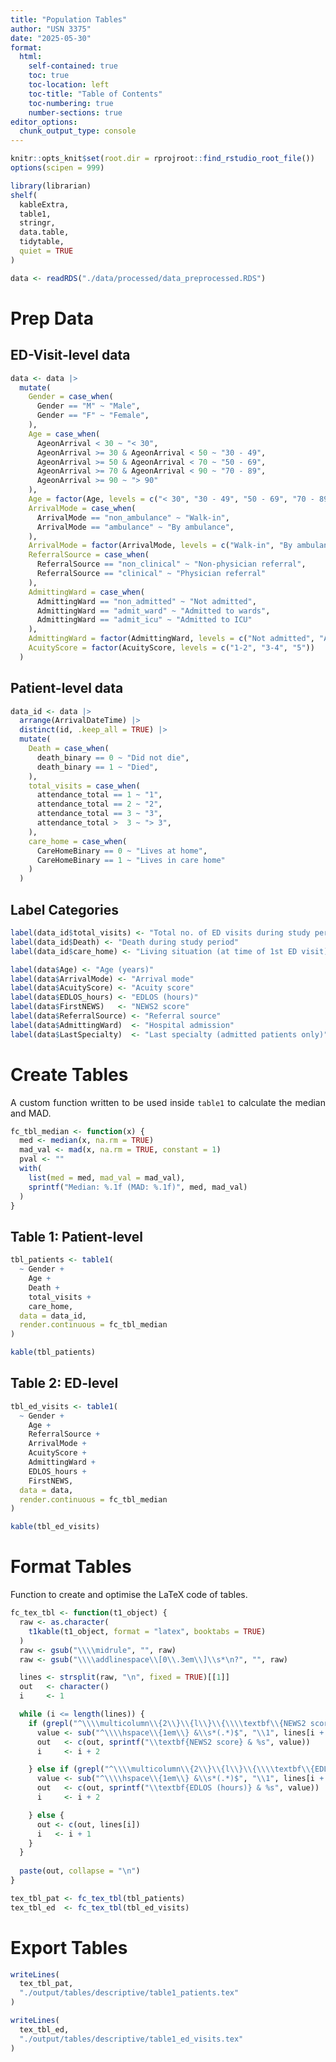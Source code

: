 ```yaml
---
title: "Population Tables"
author: "USN 3375"
date: "2025-05-30"
format:
  html:
    self-contained: true
    toc: true
    toc-location: left
    toc-title: "Table of Contents"
    toc-numbering: true
    number-sections: true
editor_options: 
  chunk_output_type: console
---
```


```{=html}
<style>
body {
text-align: justify}
</style>
```

```r
knitr::opts_knit$set(root.dir = rprojroot::find_rstudio_root_file())
options(scipen = 999)
```

```r
library(librarian)
shelf(
  kableExtra,
  table1,
  stringr,
  data.table,
  tidytable,
  quiet = TRUE
)

data <- readRDS("./data/processed/data_preprocessed.RDS")
```

# Prep Data

## ED-Visit-level data

```r
data <- data |>
  mutate(
    Gender = case_when(
      Gender == "M" ~ "Male",
      Gender == "F" ~ "Female",
    ),
    Age = case_when(
      AgeonArrival < 30 ~ "< 30",
      AgeonArrival >= 30 & AgeonArrival < 50 ~ "30 - 49",
      AgeonArrival >= 50 & AgeonArrival < 70 ~ "50 - 69",
      AgeonArrival >= 70 & AgeonArrival < 90 ~ "70 - 89",
      AgeonArrival >= 90 ~ "> 90"
    ),
    Age = factor(Age, levels = c("< 30", "30 - 49", "50 - 69", "70 - 89", "> 90")),
    ArrivalMode = case_when(
      ArrivalMode == "non_ambulance" ~ "Walk-in",
      ArrivalMode == "ambulance" ~ "By ambulance",
    ),
    ArrivalMode = factor(ArrivalMode, levels = c("Walk-in", "By ambulance")),
    ReferralSource = case_when(
      ReferralSource == "non_clinical" ~ "Non-physician referral",
      ReferralSource == "clinical" ~ "Physician referral"
    ),
    AdmittingWard = case_when(
      AdmittingWard == "non_admitted" ~ "Not admitted",
      AdmittingWard == "admit_ward" ~ "Admitted to wards",
      AdmittingWard == "admit_icu" ~ "Admitted to ICU"
    ),
    AdmittingWard = factor(AdmittingWard, levels = c("Not admitted", "Admitted to wards", "Admitted to ICU")),
    AcuityScore = factor(AcuityScore, levels = c("1-2", "3-4", "5"))
  )
```

## Patient-level data

```r
data_id <- data |>
  arrange(ArrivalDateTime) |>
  distinct(id, .keep_all = TRUE) |>
  mutate(
    Death = case_when(
      death_binary == 0 ~ "Did not die",
      death_binary == 1 ~ "Died",
    ),
    total_visits = case_when(
      attendance_total == 1 ~ "1",
      attendance_total == 2 ~ "2",
      attendance_total == 3 ~ "3",
      attendance_total >  3 ~ "> 3",
    ),
    care_home = case_when(
      CareHomeBinary == 0 ~ "Lives at home",
      CareHomeBinary == 1 ~ "Lives in care home"
    )
  )
```

## Label Categories

```r
label(data_id$total_visits) <- "Total no. of ED visits during study period"
label(data_id$Death) <- "Death during study period"
label(data_id$care_home) <- "Living situation (at time of 1st ED visit)"

label(data$Age) <- "Age (years)"
label(data$ArrivalMode) <- "Arrival mode"
label(data$AcuityScore) <- "Acuity score"
label(data$EDLOS_hours) <- "EDLOS (hours)"
label(data$FirstNEWS)   <- "NEWS2 score"
label(data$ReferralSource) <- "Referral source"
label(data$AdmittingWard)  <- "Hospital admission"
label(data$LastSpecialty)  <- "Last specialty (admitted patients only)"
```

# Create Tables

A custom function written to be used inside `table1` to calculate the median and MAD.

```r
fc_tbl_median <- function(x) {
  med <- median(x, na.rm = TRUE)
  mad_val <- mad(x, na.rm = TRUE, constant = 1)
  pval <- ""
  with(
    list(med = med, mad_val = mad_val),
    sprintf("Median: %.1f (MAD: %.1f)", med, mad_val)
  )
}
```

## Table 1: Patient-level

```r
tbl_patients <- table1(
  ~ Gender +
    Age +
    Death +
    total_visits +
    care_home,
  data = data_id,
  render.continuous = fc_tbl_median
)
```

```r
kable(tbl_patients)
```

## Table 2: ED-level

```r
tbl_ed_visits <- table1(
  ~ Gender +
    Age +
    ReferralSource +
    ArrivalMode +
    AcuityScore +
    AdmittingWard +
    EDLOS_hours +
    FirstNEWS,
  data = data,
  render.continuous = fc_tbl_median
)
```

```r
kable(tbl_ed_visits)
```

# Format Tables

Function to create and optimise the LaTeX code of tables.

```r
fc_tex_tbl <- function(t1_object) {
  raw <- as.character(
    t1kable(t1_object, format = "latex", booktabs = TRUE)
  )
  raw <- gsub("\\\\midrule", "", raw)
  raw <- gsub("\\\\addlinespace\\[0\\.3em\\]\\s*\n?", "", raw)

  lines <- strsplit(raw, "\n", fixed = TRUE)[[1]]
  out   <- character()
  i     <- 1

  while (i <= length(lines)) {
    if (grepl("^\\\\multicolumn\\{2\\}\\{l\\}\\{\\\\textbf\\{NEWS2 score\\}\\}\\\\", lines[i])) {
      value <- sub("^\\\\hspace\\{1em\\} &\\s*(.*)$", "\\1", lines[i + 1])
      out   <- c(out, sprintf("\\textbf{NEWS2 score} & %s", value))
      i     <- i + 2

    } else if (grepl("^\\\\multicolumn\\{2\\}\\{l\\}\\{\\\\textbf\\{EDLOS \\(hours\\)\\}\\}\\\\", lines[i])) {
      value <- sub("^\\\\hspace\\{1em\\} &\\s*(.*)$", "\\1", lines[i + 1])
      out   <- c(out, sprintf("\\textbf{EDLOS (hours)} & %s", value))
      i     <- i + 2

    } else {
      out <- c(out, lines[i])
      i   <- i + 1
    }
  }
  
  paste(out, collapse = "\n")
}
```

```r
tex_tbl_pat <- fc_tex_tbl(tbl_patients)
tex_tbl_ed  <- fc_tex_tbl(tbl_ed_visits)
```

# Export Tables
```r
writeLines(
  tex_tbl_pat,
  "./output/tables/descriptive/table1_patients.tex"
)

writeLines(
  tex_tbl_ed,
  "./output/tables/descriptive/table1_ed_visits.tex"
)
```
